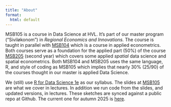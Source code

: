 ```yaml
---
title: "About"
format:
  html: default
---
```


MSB105 is a course in Data Science at HVL.
It's part of our master program (“Siviløkonom”) in *Regional Economics and Innovations.* The course is taught in parallel with [MSB104](https://msb104.netlify.app) which is a course in applied econometrics.
Both courses serve as a foundation for the applied part (50%) of the course [MSB205](https://msb205.netlify.app) (second year) which covers some applied *spatial* data science and spatial econometrics.
Both MSB104 and MSB205 uses the same language, R, and style of coding as MSB105 which implies that nearly 30% (25/90) of the courses thought in our master is applied Data Science.

We (still) use [R for Data Science 1e](https://r4ds.had.co.nz) as our syllabus.
The slides at [MSB105](https://msb105.netlify.app) are what we cover in lectures.
In addition we run code from the slides, and updated versions, in lectures.
These sketches are synced against a public repo at Github.
The current one for autumn 2025 is [here](https://github.com/agjest/first_repo_msb105h25).
